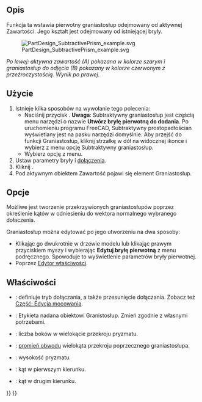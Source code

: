 <languages/>

{{Docnav/pl
|[[PartDesign_SubtractiveTorus/pl|Subtraktywny torus]]
|[[PartDesign_SubtractiveWedge/pl|Subtraktywny klin]]
|[[PartDesign_Workbench/pl|środowisko pracy Projekt Części]]
|IconL=PartDesign_SubtractiveTorus.svg
|IconR=PartDesign_SubtractiveWedge.svg
|IconC=Workbench_PartDesign.svg
}}

{{GuiCommand/pl
|Name=PartDesign SubtractivePrism
|Name/pl=Projekt Części: Subtraktywny graniastosłup
|MenuLocation=Projekt Części → Utwórz cechę przez odjęcie → Subtraktywny graniastosłup
|Workbenches=[[PartDesign_Workbench/pl|Projekt Części]]
|Version=0.17
|SeeAlso=[[PartDesign_CompPrimitiveSubtractive/pl|Komponent bryła pierwotna do odjęcia]], [[v/pl|Addytywny graniastosłup]]
}}

<span id="Description"></span>
==Opis==

Funkcja ta wstawia pierwotny graniastosłup odejmowany od aktywnej Zawartości. Jego kształt jest odejmowany od istniejącej bryły.

[[File:PartDesign_SubtractivePrism_example.svg|none]]

''Po lewej: aktywna zawartość (A) pokazana w kolorze szarym i graniastosłup do odjęcia (B) pokazany w kolorze czerwonym z przeźroczystością. Wynik po prawej''.

<span id="Usage"></span>
==Użycie==

# Istnieje kilka sposobów na wywołanie tego polecenia:
#* Naciśnij przycisk {{Button|[[Image:PartDesign_SubtractivePrism.svg|16px]] [[PartDesign_SubtractivePrism/pl|Subtraktywny graniastosłup]]}}. '''Uwaga''': Subtraktywny graniastosłup jest częścią menu narzędzi o nazwie '''Utwórz bryłę pierwotną do dodania'''. Po uruchomieniu programu FreeCAD, Subtraktywny prostopadłościan wyświetlany jest na pasku narzędzi domyślnie. Aby przejść do funkcji Graniastosłup, kliknij strzałkę w dół na widocznej ikonce i wybierz z menu opcję Subtraktywny graniastosłup.
#* Wybierz opcję {{MenuCommand|Projekt Części → Utwórz bryłę pierwotną do odjęcia → [[Image:PartDesign_SubtractivePrism.svg|16px]] Subtraktywny graniastosłup}} z menu.
# Ustaw parametry bryły i [[Part_EditAttachment/pl|dołączenia]].
# Kliknij {{Button|OK}}.
# Pod aktywnym obiektem Zawartość pojawi się element Graniastosłup.

<span id="Options"></span>
==Opcje==

Możliwe jest tworzenie przekrzywionych graniastosłupów poprzez określenie kątów w odniesieniu do wektora normalnego wybranego dołaczenia.

Graniastosłup można edytować po jego utworzeniu na dwa sposoby:
* Klikając go dwukrotnie w drzewie modelu lub klikając prawym przyciskiem myszy i wybierając '''Edytuj bryłę pierwotną''' z menu podręcznego. Spowoduje to wyświetlenie parametrów bryły pierwotnej.
* Poprzez [[Property_editor/pl|Edytor właściwości]].

<span id="Properties"></span>
==Właściwości==

* {{PropertyData|Dołączenie}}: definiuje tryb dołączania, a także przesunięcie dołączania. Zobacz też [[Part_EditAttachment/pl|Część: Edycja mocowania]].
* {{PropertyData|Etykieta}}: Etykieta nadana obiektowi Granistosłup. Zmień zgodnie z własnymi potrzebami.
* {{PropertyData|Wielokąt}}: liczba boków w wielokącie przekroju pryzmatu.
* {{PropertyData|Obwód}}: [https://en.wikipedia.org/wiki/Circumscribed_circle promień obwodu] wielokąta przekroju poprzecznego graniastosłupa.
* {{PropertyData|Wysokość}}: wysokość pryzmatu.
* {{PropertyData|Pierwszy kąt}}: kąt w pierwszym kierunku.
* {{PropertyData|Drugi kąt}}: kąt w drugim kierunku.


{{Docnav/pl
|[[PartDesign_SubtractiveTorus/pl|Subtraktywny torus]]
|[[PartDesign_SubtractiveWedge/pl|Subtraktywny klin]]
|[[PartDesign_Workbench/pl|środowisko pracy Projekt Części]]
|IconL=PartDesign_SubtractiveTorus.svg
|IconR=PartDesign_SubtractiveWedge.svg
|IconC=Workbench_PartDesign.svg
}}

{{PartDesign_Tools_navi{{#translation:}}}}
{{Userdocnavi{{#translation:}}}}